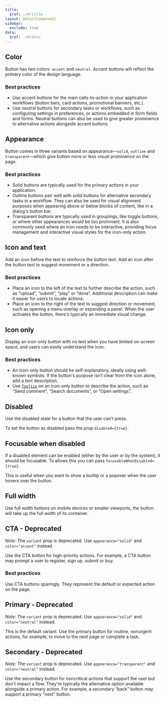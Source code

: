 ```yaml
---
title:
  $ref: ./#/title
layout: DetailComponent
sidebar:
  exclude: true
data:
  $ref: ./#/data
---
```


<LivePreviewControls>
<LivePreview componentName="button" exampleName="Color">

## Color

Button has two colors: `accent` and `neutral`. Accent buttons will reflect the primary color of the design language.

### Best practices

- Use accent buttons for the main calls-to-action in your application workflows (button bars, card actions, promotional banners, etc.).
- Use neutral buttons for secondary tasks or workflows, such as configuring settings in preferences, or actions embedded in form fields and forms. Neutral buttons can also be used to give greater prominence to alternative actions alongside accent buttons.

</LivePreview>
  
<LivePreview componentName="button" exampleName="Appearance">

## Appearance

Button comes in three variants based on appearance—`solid`, `outline` and `transparent`—which give button more or less visual prominence on the page.

### Best practices

- Solid buttons are typically used for the primary actions in your application.
- Outline buttons pair well with solid buttons for alternative secondary tasks in a workflow. They can also be used for visual alignment purposes when appearing above or below blocks of content, like in a dialog's button bar.
- Transparent buttons are typically used in groupings, like toggle buttons, or where other appearances would be too prominent. It is also commonly used where an icon needs to be interactive, providing focus management and interactive visual styles for the icon-only action.

</LivePreview>
  
<LivePreview componentName="button" exampleName="IconAndText">

## Icon and text

Add an icon before the text to reinforce the button text. Add an icon after the button text to suggest movement or a direction.

### Best practices

- Place an icon to the left of the text to further describe the action, such as “upload”, “submit”, “play” or “done”. Additional description can make it easier for users to locate actions.
- Place an icon to the right of the text to suggest direction or movement, such as opening a menu overlay or expanding a panel. When the user activates the button, there's typically an immediate visual change.

</LivePreview>

<LivePreview componentName="button" exampleName="IconOnly">

## Icon only

Display an icon-only button with no text when you have limited on-screen space, and users can easily understand the icon.

### Best practices

- An icon-only button should be self-explanatory, ideally using well-known symbols. If the button's purpose isn’t clear from the icon alone, add a text description.
- Use [`Tooltip`](../tooltip) on an icon-only button to describe the action, such as “Send comment”, “Search documents”, or “Open settings”.

</LivePreview>

<LivePreview componentName="button" exampleName="Disabled" >

## Disabled

Use the disabled state for a button that the user can’t press.

To set the button as disabled pass the prop `disabled={true}`.

</LivePreview>

<LivePreview componentName="button" exampleName="FocusableWhenDisabled" >

## Focusable when disabled

If a disabled element can be enabled (either by the user or by the system), it should be focusable. To allows this you can pass `focusableWhenDisabled={true}`.

This is useful when you want to show a tooltip or a popover when the user hovers over the button.

</LivePreview>

<LivePreview componentName="button" exampleName="FullWidth" >

## Full width

Use full width buttons on mobile devices or smaller viewports, the button will take up the full width of its container.

</LivePreview>
  
<LivePreview componentName="button" exampleName="CTA" displayName="CTA - Deprecated" >

## CTA - Deprecated

_Note:_ The `variant` prop is deprecated. Use `appearance="solid"` and `color="accent"` instead.

Use the CTA button for high-priority actions. For example, a CTA button may prompt a user to register, sign up, submit or buy.

### Best practices

Use CTA buttons sparingly. They represent the default or expected action on the page.

</LivePreview>

<LivePreview componentName="button" exampleName="Primary" displayName="Primary - Deprecated" >

## Primary - Deprecated

_Note:_ The `variant` prop is deprecated. Use `appearance="solid"` and `color="neutral"` instead.

This is the default variant. Use the primary button for routine, nonurgent actions, for example, to move to the next page or complete a task.

</LivePreview>

<LivePreview componentName="button" exampleName="Secondary" displayName="Secondary - Deprecated" >

## Secondary - Deprecated

_Note:_ The `variant` prop is deprecated. Use `appearance="transparent"` and `color="neutral"` instead.

Use the secondary button for noncritical actions that support the user but don't impact a flow. They're typically the alternative option available alongside a primary action. For example, a secondary “back” button may support a primary “next” button.

</LivePreview>
</LivePreviewControls>
